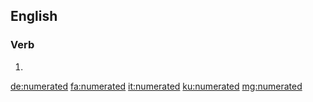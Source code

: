 ==English==

===Verb===
{{head|en|verb form}}

# {{en-past of|numerate}}

[[de:numerated]]
[[fa:numerated]]
[[it:numerated]]
[[ku:numerated]]
[[mg:numerated]]
